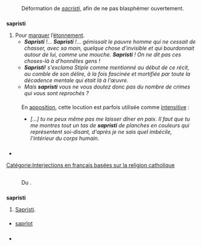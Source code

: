 == {{langue|fr}} ==
=== {{S|étymologie}} ===
:Déformation de ''[[sacristi]]'', afin de ne pas blasphémer ouvertement.

=== {{S|interjection|fr}} ===
'''sapristi'''
# Pour [[marquer]] l’[[étonnement]].
#* '''''Sapristi''' !... '''Sapristi''' !... gémissait le pauvre homme qui ne cessait de chasser, avec sa main, quelque chose d'invisible et qui bourdonnait autour de lui, comme une mouche. '''Sapristi''' ! On ne dit pas ces choses-là à d'honnêtes gens !'' {{source|Chantal Meyer-Plantureux, ''Un siècle de critique dramatique: de Francisque Sarcey à Bertrand Poirot-Delpech'', Editions Complexe, 2003, p.44}}
#* '''''Sapristi'''! s'exclama Stiple comme mentionné au début de ce récit, au comble de son délire, à la fois fascinée et mortifiée par toute la décadence mentale qui était là à l'œuvre.'' {{source|Francis Thievicz, ''Suicide Club et autres curiosités'', heresie.com, 2013, p.52}}
#* ''Mais '''sapristi''' vous ne vous doutez donc pas du nombre de crimes qui vous sont reprochés ?'' {{source|{{nom w pc|Pierre|Souvestre}} et {{nom w pc| Marcel|Allain}}, ''{{w|Fantômas|Fantômas, La Guêpe rouge}}'', 1912, {{w|Éditions Robert Laffont}}, Bouquins, tome 5, page 642}}
==== {{S|notes}} ====
: En [[apposition]], cette locution est parfois utilisée comme [[intensitif|intensitive]] :
:* ''[...] tu ne peux même pas me laisser dîner en paix. Il faut que tu me montres tout un tas de '''sapristi''' de planches en couleurs qui représentent soi-disant, d'après je ne sais quel imbécile, l'intérieur du corps humain.'' {{source|{{w|William Faulkner}}, ''{{w|Sartoris}}'', trad. René-Noël Raimbault & Henri Delgove, éd. Gallimard, 1937, rééd. Folio, p. 299}}

==== {{S|synonymes}} ====
{{cf|sacrebleu#Synonymes}}

=== {{S|prononciation}} ===
* {{pron|sa.pʁis.ti|fr}}

[[Catégorie:Interjections en français basées sur la religion catholique]]

== {{langue|cs}} ==
=== {{S|étymologie}} ===
: Du {{étyl|fr|cs|mot=sapristi}}.

=== {{S|interjection|cs}} ===
'''sapristi''' {{pron||cs}}
# [[sapristi#fr|Sapristi]].

==== {{S|synonymes}} ====
* [[saprlot#cs|saprlot]]

=== {{S|références}} ===
*{{R:DÉT}}

